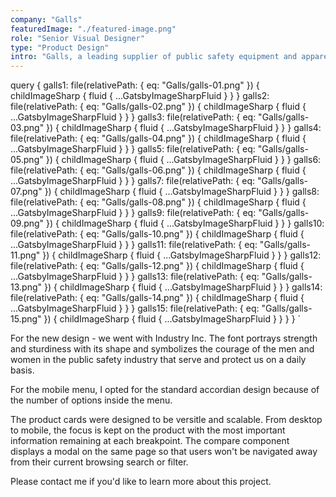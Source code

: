 ```yaml
---
company: "Galls"
featuredImage: "./featured-image.png"
role: "Senior Visual Designer"
type: "Product Design"
intro: "Galls, a leading supplier of public safety equipment and apparel needed to restructure their website and increase their traffic and conversions." 
---
```


  query {
    galls1: file(relativePath: { eq: "Galls/galls-01.png" }) {
      childImageSharp {
        fluid {
          ...GatsbyImageSharpFluid
        }
      }
    }
    galls2: file(relativePath: { eq: "Galls/galls-02.png" }) {
      childImageSharp {
        fluid {
          ...GatsbyImageSharpFluid
        }
      }
    }
    galls3: file(relativePath: { eq: "Galls/galls-03.png" }) {
      childImageSharp {
        fluid {
          ...GatsbyImageSharpFluid
        }
      }
    }
    galls4: file(relativePath: { eq: "Galls/galls-04.png" }) {
      childImageSharp {
        fluid {
          ...GatsbyImageSharpFluid
        }
      }
    }
    galls5: file(relativePath: { eq: "Galls/galls-05.png" }) {
      childImageSharp {
        fluid {
          ...GatsbyImageSharpFluid
        }
      }
    }
    galls6: file(relativePath: { eq: "Galls/galls-06.png" }) {
      childImageSharp {
        fluid {
          ...GatsbyImageSharpFluid
        }
      }
    }
    galls7: file(relativePath: { eq: "Galls/galls-07.png" }) {
      childImageSharp {
        fluid {
          ...GatsbyImageSharpFluid
        }
      }
    }
    galls8: file(relativePath: { eq: "Galls/galls-08.png" }) {
      childImageSharp {
        fluid {
          ...GatsbyImageSharpFluid
        }
      }
    }
    galls9: file(relativePath: { eq: "Galls/galls-09.png" }) {
      childImageSharp {
        fluid {
          ...GatsbyImageSharpFluid
        }
      }
    }
    galls10: file(relativePath: { eq: "Galls/galls-10.png" }) {
      childImageSharp {
        fluid {
          ...GatsbyImageSharpFluid
        }
      }
    }
    galls11: file(relativePath: { eq: "Galls/galls-11.png" }) {
      childImageSharp {
        fluid {
          ...GatsbyImageSharpFluid
        }
      }
    }
    galls12: file(relativePath: { eq: "Galls/galls-12.png" }) {
      childImageSharp {
        fluid {
          ...GatsbyImageSharpFluid
        }
      }
    }
    galls13: file(relativePath: { eq: "Galls/galls-13.png" }) {
      childImageSharp {
        fluid {
          ...GatsbyImageSharpFluid
        }
      }
    }
    galls14: file(relativePath: { eq: "Galls/galls-14.png" }) {
      childImageSharp {
        fluid {
          ...GatsbyImageSharpFluid
        }
      }
    }
    galls15: file(relativePath: { eq: "Galls/galls-15.png" }) {
      childImageSharp {
        fluid {
          ...GatsbyImageSharpFluid
        }
      }
    }
  }
`

<GridTwo>

<ImageContainer classes="large" fluid={props.data.galls1.childImageSharp.fluid} />

<ImageContainer classes="small right" fluid={props.data.galls2.childImageSharp.fluid} />

<p class="small space-me right blog-text">For the new design - we went with Industry Inc. The font portrays strength and sturdiness with its shape and symbolizes the courage of the men and women in the public safety industry that serve and protect us on a daily basis.</p>

<ImageContainer classes="small" fluid={props.data.galls3.childImageSharp.fluid} />

<ImageContainer classes="small" fluid={props.data.galls4.childImageSharp.fluid} />

<ImageContainer classes="small" fluid={props.data.galls5.childImageSharp.fluid} />

<ImageContainer classes="small left" fluid={props.data.galls6.childImageSharp.fluid} />

<ImageContainer classes="small left" fluid={props.data.galls7.childImageSharp.fluid} />

<ImageContainer classes="small" fluid={props.data.galls8.childImageSharp.fluid} />

<p class="small space-me right blog-text">For the mobile menu, I opted for the standard accordian design because of the number of options inside the menu.</p>

<ImageContainer classes="small" fluid={props.data.galls9.childImageSharp.fluid} />
<ImageContainer classes="small" fluid={props.data.galls10.childImageSharp.fluid} />

<p class="small space-me right blog-text">The product cards were designed to be versitle and scalable. From desktop to mobile, the focus is kept on the product with the most important information remaining at each breakpoint. The compare component displays a modal on the same page so that users won't be navigated away from their current browsing search or filter.</p>

<ImageContainer classes="large" fluid={props.data.galls11.childImageSharp.fluid} />
<ImageContainer classes="small" fluid={props.data.galls12.childImageSharp.fluid} />
<ImageContainer classes="small" fluid={props.data.galls13.childImageSharp.fluid} />
<ImageContainer classes="small right" fluid={props.data.galls14.childImageSharp.fluid} />
<ImageContainer classes="small right" fluid={props.data.galls15.childImageSharp.fluid} />

<p class="small right blog-text">Please contact me if you'd like to learn more about this project.</p>

</GridTwo>